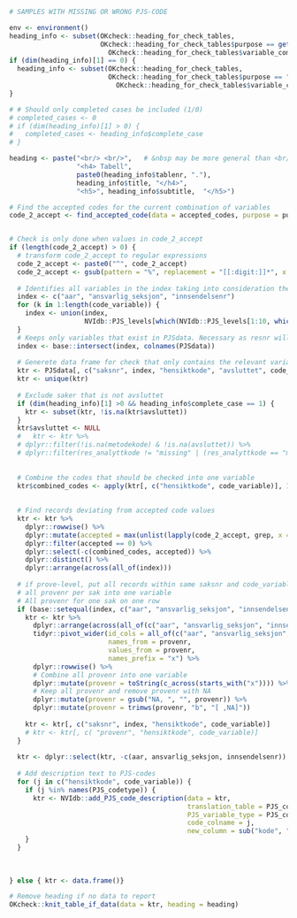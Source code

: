 
```r
# SAMPLES WITH MISSING OR WRONG PJS-CODE

env <- environment()
heading_info <- subset(OKcheck::heading_for_check_tables, 
                       OKcheck::heading_for_check_tables$purpose == get('purpose',env) & 
                         OKcheck::heading_for_check_tables$variable_combination == paste(code_variable, collapse = "-"))
if (dim(heading_info)[1] == 0) {
  heading_info <- subset(OKcheck::heading_for_check_tables, 
                         OKcheck::heading_for_check_tables$purpose == "general" & 
                           OKcheck::heading_for_check_tables$variable_combination == paste(code_variable, collapse = "-"))
}

# # Should only completed cases be included (1/0)
# completed_cases <- 0
# if (dim(heading_info)[1] > 0) {
#   completed_cases <- heading_info$complete_case
# }

heading <- paste("<br/> <br/>",   # &nbsp may be more general than <br/>
                 "<h4> Tabell",  
                 paste0(heading_info$tablenr, "."), 
                 heading_info$title, "</h4>",
                 "<h5>", heading_info$subtitle,  "</h5>")

# Find the accepted codes for the current combination of variables
code_2_accept <- find_accepted_code(data = accepted_codes, purpose = purpose, code_variable = code_variable)


# Check is only done when values in code_2_accept
if (length(code_2_accept) > 0) {
  # transform code_2_accept to regular expressions
  code_2_accept <- paste0("^", code_2_accept)
  code_2_accept <- gsub(pattern = "%", replacement = "[[:digit:]]*", x = code_2_accept, fixed = TRUE)
  
  # Identifies all variables in the index taking into consideration the PJS-levels of the code_variable(s)
  index <- c("aar", "ansvarlig_seksjon", "innsendelsenr")
  for (k in 1:length(code_variable)) {
    index <- union(index,
                   NVIdb::PJS_levels[which(NVIdb::PJS_levels[1:10, which(NVIdb::PJS_levels[which(NVIdb::PJS_levels$variable == code_variable[k]), ] == 1)] == 1), "variable"])
  }
  # Keeps only variables that exist in PJSdata. Necessary as resnr will not be in PJSdata.
  index <- base::intersect(index, colnames(PJSdata))
  
  # Generete data frame for check that only contains the relevant variables
  ktr <- PJSdata[, c("saksnr", index, "hensiktkode", "avsluttet", code_variable)]
  ktr <- unique(ktr)
  
  # Exclude saker that is not avsluttet
  if (dim(heading_info)[1] >0 && heading_info$complete_case == 1) {
    ktr <- subset(ktr, !is.na(ktr$avsluttet))
  }
  ktr$avsluttet <- NULL
  #   ktr <- ktr %>%
  # dplyr::filter(!is.na(metodekode) & !is.na(avsluttet)) %>%
  # dplyr::filter(res_analyttkode != "missing" | (res_analyttkode == "missing" & substr(res_kjennelsekode, 1, 2) != "01"))
  
  
  # Combine the codes that should be checked into one variable
  ktr$combined_codes <- apply(ktr[, c("hensiktkode", code_variable)], 1, FUN = paste, collapse = "-")
  
  
  # Find records deviating from accepted code values
  ktr <- ktr %>%
    dplyr::rowwise() %>%
    dplyr::mutate(accepted = max(unlist(lapply(code_2_accept, grep, x = combined_codes)),0)) %>%
    dplyr::filter(accepted == 0) %>%
    dplyr::select(-c(combined_codes, accepted)) %>%
    dplyr::distinct() %>%
    dplyr::arrange(across(all_of(index)))
  
  # if prove-level, put all records within same saksnr and code_variable on a single row
  # all provenr per sak into one variable
  # All provenr for one sak on one row
  if (base::setequal(index, c("aar", "ansvarlig_seksjon", "innsendelsenr", "provenr"))) {
    ktr <- ktr %>%
      dplyr::arrange(across(all_of(c("aar", "ansvarlig_seksjon", "innsendelsenr", code_variable)))) %>%
      tidyr::pivot_wider(id_cols = all_of(c("aar", "ansvarlig_seksjon", "innsendelsenr", "saksnr",  "hensiktkode", code_variable)),
                         names_from = provenr,
                         values_from = provenr,
                         names_prefix = "x") %>%
      dplyr::rowwise() %>%
      # Combine all provenr into one variable
      dplyr::mutate(provenr = toString(c_across(starts_with("x")))) %>%
      # Keep all provenr and remove provenr with NA
      dplyr::mutate(provenr = gsub("NA, ", "", provenr)) %>%
      dplyr::mutate(provenr = trimws(provenr, "b", "[ ,NA]"))
    
    ktr <- ktr[, c("saksnr", index, "hensiktkode", code_variable)]
    # ktr <- ktr[, c( "provenr", "hensiktkode", code_variable)]
  }
  
  ktr <- dplyr::select(ktr, -c(aar, ansvarlig_seksjon, innsendelsenr))
  
  # Add description text to PJS-codes
  for (j in c("hensiktkode", code_variable)) {
    if (j %in% names(PJS_codetype)) {
      ktr <- NVIdb::add_PJS_code_description(data = ktr,
                                             translation_table = PJS_codes_2_text,
                                             PJS_variable_type = PJS_codetype[j],
                                             code_colname = j,
                                             new_column = sub("kode", "", j))
    }
  }
  
  
  
} else { ktr <- data.frame()}

# Remove heading if no data to report
OKcheck::knit_table_if_data(data = ktr, heading = heading)
```
